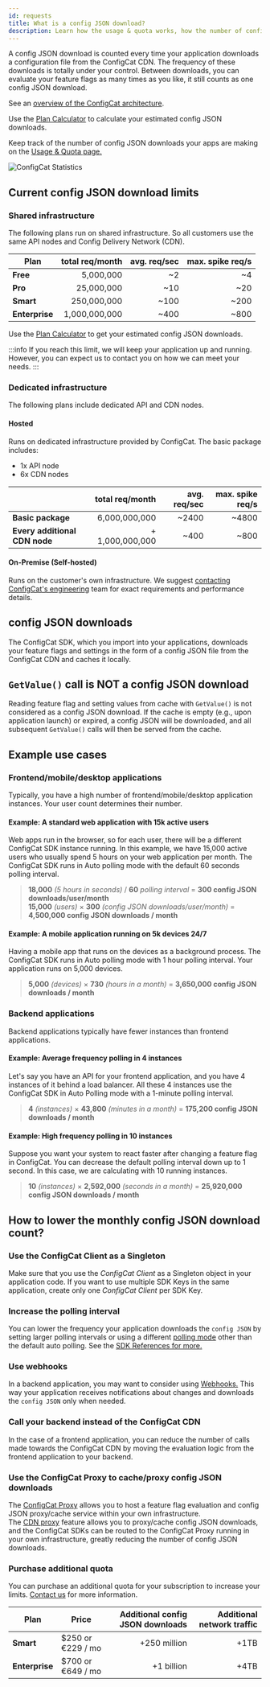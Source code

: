 ```yaml
---
id: requests
title: What is a config JSON download?
description: Learn how the usage & quota works, how the number of config JSON downloads is counted and how to lower your monthly usage.
---
```


A config JSON download is counted every time your application downloads a configuration file from the ConfigCat
CDN. The frequency of these downloads is totally under your control. Between downloads, you can evaluate your feature
flags as many times as you like, it still counts as one config JSON download.

See an <a href="https://configcat.com/architecture/" target="_blank">overview of the ConfigCat architecture</a>.

Use the <a href="https://configcat.com/calculator/" target="_blank">Plan Calculator</a> to calculate your estimated config JSON downloads.

Keep track of the number of config JSON downloads your apps are making on the <a href="https://app.configcat.com/product/usage" target="_blank">Usage & Quota page.</a>

<img src="/docs/assets/stats.png" alt="ConfigCat Statistics" decoding="async" loading="lazy"/>

## Current config JSON download limits

### Shared infrastructure

The following plans run on shared infrastructure. So all customers use the same API nodes and Config Delivery Network (CDN).

| Plan           | total req/month | avg. req/sec | max. spike req/s |
| -------------- | --------------: | -----------: | ---------------: |
| **Free**       |       5,000,000 |           ~2 |               ~4 |
| **Pro**        |      25,000,000 |          ~10 |              ~20 |
| **Smart**      |     250,000,000 |         ~100 |             ~200 |
| **Enterprise** |   1,000,000,000 |         ~400 |             ~800 |

Use the <a href="https://configcat.com/calculator/" target="_blank">Plan Calculator</a> to get your estimated config JSON downloads.

:::info
If you reach this limit, we will keep your application up and running. However, you can expect us to contact you on how we can meet your needs.
:::

### Dedicated infrastructure

The following plans include dedicated API and CDN nodes.

#### Hosted

Runs on dedicated infrastructure provided by ConfigCat.
The basic package includes:

- 1x API node
- 6x CDN nodes

|                               | total req/month | avg. req/sec | max. spike req/s |
| ----------------------------- | --------------: | -----------: | ---------------: |
| **Basic package**             |   6,000,000,000 |        ~2400 |            ~4800 |
| **Every additional CDN node** | + 1,000,000,000 |         ~400 |             ~800 |

#### On-Premise (Self-hosted)

Runs on the customer's own infrastructure. We suggest <a href="https://configcat.com/support/" target="_blank">contacting ConfigCat's engineering</a>
team for exact requirements and performance details.

## config JSON downloads

The ConfigCat SDK, which you import into your applications, downloads your feature flags and settings in the
form of a config JSON file from the ConfigCat CDN and caches it locally.

## `GetValue()` call is NOT a config JSON download

Reading feature flag and setting values from cache with `GetValue()` is not considered as a config JSON download.
If the cache is empty (e.g., upon application launch) or expired, a config JSON will be downloaded, and all 
subsequent `GetValue()` calls will then be served from the cache.

## Example use cases

### Frontend/mobile/desktop applications

Typically, you have a high number of frontend/mobile/desktop application instances. Your user count determines their number.

#### Example: A standard web application with 15k active users

Web apps run in the browser, so for each user, there will be a different ConfigCat SDK instance running.
In this example, we have 15,000 active users who usually spend 5 hours on your web application per month.
The ConfigCat SDK runs in Auto polling mode with the default 60 seconds polling interval.

> **18,000** _(5 hours in seconds)_ / **60** _polling interval_ = **300 config JSON downloads/user/month**  
> **15,000** _(users)_ × **300** _(config JSON downloads/user/month)_ = **4,500,000 config JSON downloads / month**

#### Example: A mobile application running on 5k devices 24/7

Having a mobile app that runs on the devices as a background process. The ConfigCat SDK runs in Auto polling mode with 1 hour polling interval.
Your application runs on 5,000 devices.

> **5,000** _(devices)_ × **730** _(hours in a month)_ = **3,650,000 config JSON downloads / month**

### Backend applications

Backend applications typically have fewer instances than frontend applications.

#### Example: Average frequency polling in 4 instances

Let's say you have an API for your frontend application, and you have 4 instances of it behind a load balancer.
All these 4 instances use the ConfigCat SDK in Auto Polling mode with a 1-minute polling interval.

> **4** _(instances)_ × **43,800** _(minutes in a month)_ = **175,200 config JSON downloads / month**

#### Example: High frequency polling in 10 instances

Suppose you want your system to react faster after changing a feature flag in ConfigCat. You can decrease
the default polling interval down up to 1 second. In this case, we are calculating with 10 running instances.

> **10** _(instances)_ × **2,592,000** _(seconds in a month)_ = **25,920,000 config JSON downloads / month**

## How to lower the monthly config JSON download count?

### Use the ConfigCat Client as a Singleton

Make sure that you use the _ConfigCat Client_ as a Singleton object in your application code.
If you want to use multiple SDK Keys in the same application, create only one _ConfigCat Client_ per SDK Key.

### Increase the polling interval

You can lower the frequency your application downloads the `config JSON` by setting larger polling intervals or using a different [polling mode](./advanced/caching.mdx) other than the default auto polling. See the [SDK References for more.](./sdk-reference/overview.mdx)

### Use webhooks

In a backend application, you may want to consider using [Webhooks.](./advanced/notifications-webhooks.mdx) This way your application receives notifications about changes and downloads the `config JSON` only when needed.

### Call your backend instead of the ConfigCat CDN

In the case of a frontend application, you can reduce the number of calls made towards the ConfigCat CDN by moving the evaluation logic from the frontend application to your backend.

### Use the ConfigCat Proxy to cache/proxy config JSON downloads

The [ConfigCat Proxy](/advanced/proxy/proxy-overview/) allows you to host a feature flag evaluation and config JSON proxy/cache service within your own infrastructure.  
The [CDN proxy](/advanced/proxy/endpoints/#cdn-proxy) feature allows you to proxy/cache config JSON downloads, and the ConfigCat SDKs can be routed to the ConfigCat Proxy running in your own infrastructure, greatly reducing the number of config JSON downloads.

### Purchase additional quota

You can purchase an additional quota for your subscription to increase your limits. [Contact us](https://configcat.com/support/) for more information.

| Plan           | Price              | Additional config JSON downloads | Additional network traffic |
| -------------- | ------------------ | -------------------------------: | -------------------------: |
| **Smart**      | $250 or €229 / mo  | +250 million                     | +1TB                       |
| **Enterprise** | $700 or €649 / mo  | +1 billion                       | +4TB                       |
